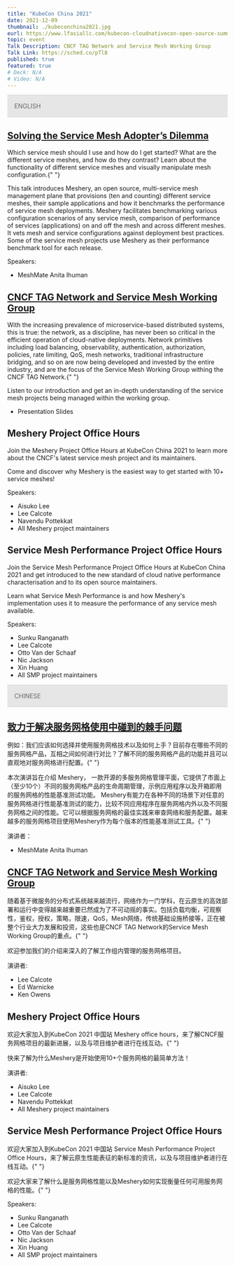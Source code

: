 ```yaml
---
title: "KubeCon China 2021"
date: 2021-12-09
thumbnail: ./kubeconchina2021.jpg
eurl: https://www.lfasiallc.com/kubecon-cloudnativecon-open-source-summit-china/
topic: event
Talk Description: CNCF TAG Network and Service Mesh Working Group
Talk Link: https://sched.co/pTl8
published: true
featured: true
# Deck: N/A
# Video: N/A
---
```



<div style="background-color:#E6E6E6;border-top: 1px #D3D3D3 solid; border-bottom: 1px #D3D3D3 solid; padding: 1rem; align:center;color:#666;margin-bottom:1rem;">
  ENGLISH
</div>

<h2>
  <a href="https://kccncosschn21.sched.com/event/pcbq/ji-jie-zhi-ke-zha-mu-solving-the-service-mesh-adopters-dilemma-anita-ihuman-layer5?iframe=no">
    Solving the Service Mesh Adopter’s Dilemma
  </a>
</h2>

<p>
  Which service mesh should I use and how do I get started? What are the
  different service meshes, and how do they contrast? Learn about the
  functionality of different service meshes and visually manipulate mesh
  configuration.{" "}
</p>

<p>
  This talk introduces Meshery, an open source, multi-service mesh management
  plane that provisions (ten and counting) different service meshes, their
  sample applications and how it benchmarks the performance of service mesh
  deployments. Meshery facilitates benchmarking various configuration scenarios
  of any service mesh, comparison of performance of services (applications) on
  and off the mesh and across different meshes. It vets mesh and service
  configurations against deployment best practices. Some of the service mesh
  projects use Meshery as their performance benchmark tool for each release.
</p>

Speakers:

<ul>
  <li>
    MeshMate <Link to="/community/members/anita-ihuman">Anita Ihuman</Link>
  </li>
</ul>

<h2>
  <a href="https://kccncosschn21.sched.com/event/pcYk/cncf-tag-jie-zhang-re-jie-yuan-cncf-tag-network-and-service-mesh-working-group-lee-calcote-layer5-ed-warnicke-cisco-ken-owens-fiserv?iframe=no">
    CNCF TAG Network and Service Mesh Working Group
  </a>
</h2>

<p>
  With the increasing prevalence of microservice-based distributed systems, this
  is true: the network, as a discipline, has never been so critical in the
  efficient operation of cloud-native deployments. Network primitives including
  load balancing, observability, authentication, authorization, policies, rate
  limiting, QoS, mesh networks, traditional infrastructure bridging, and so on
  are now being developed and invested by the entire industry, and are the focus
  of the Service Mesh Working Group withing the CNCF TAG Network.{" "}
</p>
<p>
  Listen to our introduction and get an in-depth understanding of the service
  mesh projects being managed within the working group.
</p>

<ul>
  <li>
    <Link to={slidesAdopt}>Presentation Slides</Link>
  </li>
</ul>

<h2>Meshery Project Office Hours</h2>

<p>
  Join the Meshery Project Office Hours at KubeCon China 2021 to learn more
  about the CNCF's latest service mesh project and its maintainers.
</p>
<p>
  Come and discover why Meshery is the easiest way to get started with 10+
  service meshes!
</p>

Speakers:

<ul>
  <li>
    <Link to="/community/members/aisuko-li">Aisuko Lee</Link>
  </li>
  <li>
    <Link to="/community/members/lee-calcote">Lee Calcote</Link>
  </li>
  <li>
    <Link to="/community/members/navendu-pottekkat">Navendu Pottekkat</Link>
  </li>
  <li>All Meshery project maintainers</li>
</ul>

<h2>Service Mesh Performance Project Office Hours</h2>

<p>
  Join the Service Mesh Performance Project Office Hours at KubeCon China 2021
  and get introduced to the new standard of cloud native performance
  characterisation and to its open source maintainers.
</p>
<p>
  Learn what Service Mesh Performance is and how Meshery's implementation uses
  it to measure the performance of any service mesh available.
</p>

Speakers:

<ul>
  <li>
    <Link to="/community/members/sunku-ranganath">Sunku Ranganath</Link>
  </li>
  <li>
    <Link to="/community/members/lee-calcote">Lee Calcote</Link>
  </li>
  <li>
    <Link to="/community/members/otto-van-der-schaaf">Otto Van der Schaaf</Link>
  </li>
  <li>
    <Link to="/community/members/nic-jackson">Nic Jackson</Link>
  </li>
  <li>Xin Huang</li>
  <li>All SMP project maintainers</li>
</ul>

<div style="background-color:#E6E6E6;border-top: 1px #D3D3D3 solid; border-bottom: 1px #D3D3D3 solid; padding: 1rem; align:center;color:#666;margin-bottom:1rem;">
  CHINESE
</div>

<h2>
  <a href="https://sched.co/nPOK">致力于解决服务网格使用中碰到的棘手问题</a>
</h2>

<p>
  例如：我们应该如何选择并使用服务网格技术以及如何上手？目前存在哪些不同的服务网格产品，互相之间如何进行对比？了解不同的服务网格产品的功能并且可以直观地对服务网格进行配置。{" "}
</p>
<p>
  本次演讲旨在介绍 Meshery，
  一款开源的多服务网格管理平面，它提供了市面上（至少10个）不同的服务网格产品的生命周期管理，示例应用程序以及开箱即用的服务网格的性能基准测试功能。
  Meshery有能力在各种不同的场景下对任意的服务网格进行性能基准测试的能力，比较不同应用程序在服务网格内外以及不同服务网格之间的性能。它可以根据服务网格的最佳实践来审查网络和服务配置。越来越多的服务网格项目使用Meshery作为每个版本的性能基准测试工具。{" "}
</p>

演讲者：

<ul>
  <li>
    MeshMate <Link to="/community/members/anita-ihuman">Anita Ihuman</Link>
  </li>
</ul>

<h2>
  <a href="https://sched.co/pTl8">
    CNCF TAG Network and Service Mesh Working Group
  </a>
</h2>

<p>
  随着基于微服务的分布式系统越来越流行，网络作为一门学科，在云原生的高效部署和运行中变得越来越重要已然成为了不可动摇的事实。包括负载均衡，可观察性，鉴权，授权，策略，限速，QoS，Mesh网络，传统基础设施桥接等，正在被整个行业大力发展和投资，这些也是CNCF
  TAG Network的Service Mesh Working Group的重点。{" "}
</p>
<p>欢迎参加我们的介绍来深入的了解工作组内管理的服务网格项目。 </p>

演讲者:

<ul>
  <li>
    <Link to="/community/members/lee-calcote">Lee Calcote</Link>
  </li>
  <li>Ed Warnicke</li>
  <li>Ken Owens</li>
</ul>

<h2>Meshery Project Office Hours</h2>

<p>
  欢迎大家加入到KubeCon 2021 中国站 Meshery office
  hours，来了解CNCF服务网格项目的最新进展，以及与项目维护者进行在线互动。{" "}
</p>
<p>快来了解为什么Meshery是开始使用10+个服务网格的最简单方法！</p>

演讲者:

<ul>
  <li>
    <Link to="/community/members/aisuko-li">Aisuko Lee</Link>
  </li>
  <li>
    <Link to="/community/members/lee-calcote">Lee Calcote</Link>
  </li>
  <li>
    <Link to="/community/members/navendu-pottekkat">Navendu Pottekkat</Link>
  </li>
  <li>All Meshery project maintainers</li>
</ul>

<h2>Service Mesh Performance Project Office Hours</h2>

<p>
  欢迎大家加入到KubeCon 2021 中国站 Service Mesh Performance Project Office
  Hours，来了解云原生性能表征的新标准的资讯，以及与项目维护者进行在线互动。{" "}
</p>
<p>
  欢迎大家来了解什么是服务网格性能以及Meshery如何实现衡量任何可用服务网格的性能。{" "}
</p>

Speakers:

<ul>
  <li>
    <Link to="/community/members/sunku-ranganath">Sunku Ranganath</Link>
  </li>
  <li>
    <Link to="/community/members/lee-calcote">Lee Calcote</Link>
  </li>
  <li>
    <Link to="/community/members/otto-van-der-schaaf">Otto Van der Schaaf</Link>
  </li>
  <li>
    <Link to="/community/members/nic-jackson">Nic Jackson</Link>
  </li>
  <li>Xin Huang</li>
  <li>All SMP project maintainers</li>
</ul>
<br />

